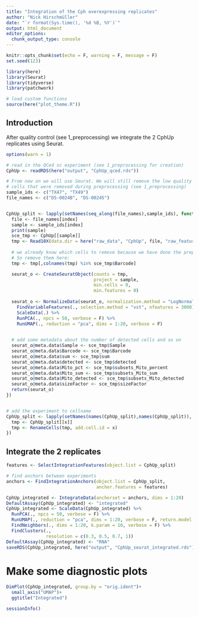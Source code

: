 ```yaml
---
title: "Integration of the Cph overexpressing replicates"
author: "Nick Hirschmüller"
date: "`r format(Sys.time(), '%d %B, %Y')`"
output: html_document
editor_options: 
  chunk_output_type: console
---
```


```r
knitr::opts_chunk$set(echo = F, warning = F, message = F)
set.seed(123)
```


```r
library(here)
library(Seurat)
library(tidyverse)
library(patchwork)

# load custom functions
source(here("plot_theme.R"))
```


## Introduction
After quality control (see 1_preprocessing) we integrate the 2 CphUp replicates using Seurat. 

```r
options(warn = 1)

# read in the QCed sc experiment (see 1_preprocessing for creation)
CphUp <- readRDS(here("output", "CphUp_qced.rds"))

# From now on we will use Seurat. We will still remove the low quality 
# cells that were removed during preprocessing (see 1_preprocessing)
sample_ids <- c("TX47", "TX49")
file_names <- c("DS-0024B", "DS-00245")


CphUp_split <- lapply(setNames(seq_along(file_names),sample_ids), function(index){
  file <- file_names[index]
  sample <- sample_ids[index]
  print(sample)
  sce_tmp <- CphUp[[sample]]
  tmp <- Read10X(data.dir = here("raw_data", "CphUp", file, "raw_feature_bc_matrix"))
  
  # we already know which cells to remove because we have done the preprocessing before. 
  # So remove them here:
  tmp <- tmp[,colnames(tmp) %in% sce_tmp$Barcode]

  seurat_o <- CreateSeuratObject(counts = tmp, 
                                 project = sample, 
                                 min.cells = 0, 
                                 min.features = 0)
  
  seurat_o <- NormalizeData(seurat_o, normalization.method = "LogNormalize", scale.factor = 10000) %>% 
    FindVariableFeatures(., selection.method = "vst", nfeatures = 3000) %>% 
    ScaleData(.) %>% 
    RunPCA(., npcs = 50, verbose = F) %>% 
    RunUMAP(., reduction = "pca", dims = 1:20, verbose = F)  
    

  # add some metadata about the number of detected cells and so on
  seurat_o@meta.data$Sample <- sce_tmp$Sample
  seurat_o@meta.data$Barcode <- sce_tmp$Barcode
  seurat_o@meta.data$sum <- sce_tmp$sum
  seurat_o@meta.data$detected <- sce_tmp$detected
  seurat_o@meta.data$Mito_pct <- sce_tmp$subsets_Mito_percent
  seurat_o@meta.data$Mito_sum <- sce_tmp$subsets_Mito_sum
  seurat_o@meta.data$Mito_detected <- sce_tmp$subsets_Mito_detected
  seurat_o@meta.data$sizeFactor <- sce_tmp$sizeFactor
  return(seurat_o)
})


# add the experiment to cellname
CphUp_split <- lapply(setNames(names(CphUp_split),names(CphUp_split)), function(x){
  tmp <- CphUp_split[[x]]
  tmp <- RenameCells(tmp, add.cell.id = x)
})
```


## Integrate the 2 replicates
```r
features <- SelectIntegrationFeatures(object.list = CphUp_split)

# find anchors between experiments
anchors <- FindIntegrationAnchors(object.list = CphUp_split,
                                  anchor.features = features)

CphUp_integrated <- IntegrateData(anchorset = anchors, dims = 1:20)
DefaultAssay(CphUp_integrated) <- "integrated"
CphUp_integrated <- ScaleData(CphUp_integrated) %>% 
  RunPCA(., npcs = 50, verbose = F) %>% 
  RunUMAP(., reduction = "pca", dims = 1:20, verbose = F, return.model = TRUE) %>% 
  FindNeighbors(., dims = 1:20, k.param = 10, verbose = F) %>% 
  FindClusters(., 
               resolution = c(0.3, 0.5, 0.7, 1)) 
DefaultAssay(CphUp_integrated) <- "RNA"
saveRDS(CphUp_integrated, here("output", "CphUp_seurat_integrated.rds"))
```


# Make some diagnostic plots
```r
DimPlot(CphUp_integrated, group.by = "orig.ident")+
  small_axis("UMAP")+
  ggtitle("Integrated")
```

```r
sessionInfo()
```




